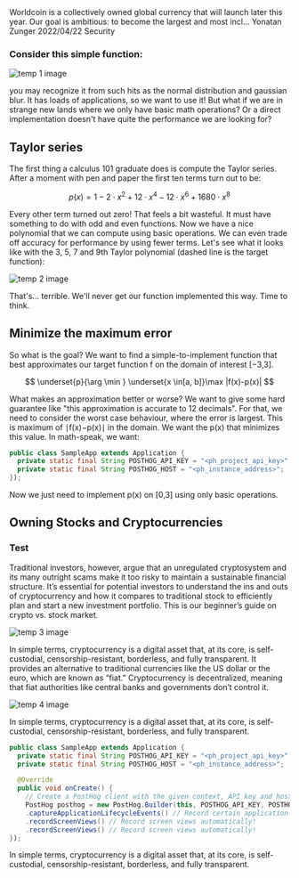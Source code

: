 <Meta>
  <title>Privacy-Preserving Proof-of-Personhood Protocol</title>
  <description>
    Worldcoin is a collectively owned global currency that will launch later this year. Our goal is ambitious: to become
    the largest and most incl...
  </description>
  <author picture="/images/tmp-blog-author.png">Yonatan Zunger</author>
  <date>2022/04/22</date>
  <poster src="/images/tmp-blog-1.jpg" />
  <category>Security</category>
</Meta>

### Consider this simple function:

![temp 1 image](/images/blog/tmp-1.png)

you may recognize it from such hits as the normal distribution and gaussian blur. It has loads of applications, so we want to use it!
But what if we are in strange new lands where we only have basic math operations? Or a direct implementation doesn't have quite the performance we are looking for?

## Taylor series

The first thing a calculus 101 graduate does is compute the Taylor series. After a moment with pen and paper the first ten terms turn out to be:

$$ p(x) = 1 - 2 \cdot x^2 + 12 \cdot x^4 - 12 \cdot x^6 + 1680 \cdot x^8 $$

Every other term turned out zero! That feels a bit wasteful. It must have something to do with odd and even functions.
Now we have a nice polynomial that we can compute using basic operations. We can even trade off accuracy for performance by using fewer terms. Let's see what it looks like with the 3, 5, 7 and 9th Taylor polynomial (dashed line is the target function):

![temp 2 image](/images/blog/tmp-2.png)

That's... terrible. We'll never get our function implemented this way. Time to think.

## Minimize the maximum error

So what is the goal? We want to find a simple-to-implement function that best approximates our target function f on the domain of interest [−3,3].

$$ \underset{p}{\arg \min } \underset{x \in[a, b]}\max |f(x)-p(x)| $$

What makes an approximation better or worse? We want to give some hard guarantee like "this approximation is accurate to 12 decimals". For that, we need to consider the worst case behaviour, where the error is largest. This is maximum of ∣f(x)−p(x)∣ in the domain. We want the p(x) that minimizes this value. In math-speak, we want:

```java
public class SampleApp extends Application {
  private static final String POSTHOG_API_KEY = "<ph_project_api_key>";
  private static final String POSTHOG_HOST = "<ph_instance_address>";
});
```

Now we just need to implement p(x) on [0,3] using only basic operations.

## Owning Stocks and Cryptocurrencies

### Test

Traditional investors, however, argue that an unregulated cryptosystem and its many outright scams make it too risky to maintain a sustainable financial structure. It’s essential for potential investors to understand the ins and outs of cryptocurrency and how it compares to traditional stock to efficiently plan and start a new investment portfolio. This is our beginner’s guide on crypto vs. stock market.

![temp 3 image](/images/blog/tmp-3.png)

In simple terms, cryptocurrency is a digital asset that, at its core, is self-custodial, censorship-resistant, borderless, and fully transparent. It provides an alternative to traditional currencies like the US dollar or the euro, which are known as “fiat.” Cryptocurrency is decentralized, meaning that fiat authorities like central banks and governments don’t control it.

![temp 4 image](/images/blog/tmp-4.png)

In simple terms, cryptocurrency is a digital asset that, at its core, is self-custodial, censorship-resistant, borderless, and fully transparent.

```java
public class SampleApp extends Application {
  private static final String POSTHOG_API_KEY = "<ph_project_api_key>";
  private static final String POSTHOG_HOST = "<ph_instance_address>";

  @Override
  public void onCreate() {
    // Create a PostHog client with the given context, API key and host.
    PostHog posthog = new PostHog.Builder(this, POSTHOG_API_KEY, POSTHOG_HOST)
    .captureApplicationLifecycleEvents() // Record certain application events autom
    .recordScreenViews() // Record screen views automatically!
    .recordScreenViews() // Record screen views automatically!
});
```

In simple terms, cryptocurrency is a digital asset that, at its core, is self-custodial, censorship-resistant, borderless, and fully transparent.

